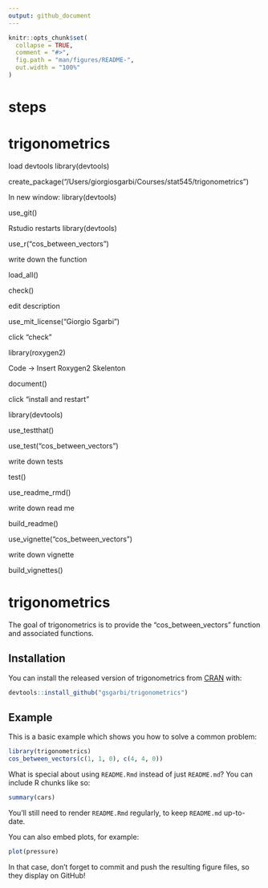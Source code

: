 ```yaml
---
output: github_document
---
```


<!-- README.md is generated from README.Rmd. Please edit that file -->

```r
knitr::opts_chunk$set(
  collapse = TRUE,
  comment = "#>",
  fig.path = "man/figures/README-",
  out.width = "100%"
)
```

# steps

# trigonometrics
load devtools
library(devtools)

create_package("/Users/giorgiosgarbi/Courses/stat545/trigonometrics")

In new window:
library(devtools)

use_git()

Rstudio restarts
library(devtools)

use_r("cos_between_vectors")

write down the function

load_all()

check()

edit description

use_mit_license("Giorgio Sgarbi")

click "check"

library(roxygen2)

Code -> Insert Roxygen2 Skelenton

document()

click "install and restart"

library(devtools)

use_testthat()

use_test("cos_between_vectors")

write down tests

test()

use_readme_rmd()

write down read me

build_readme()

use_vignette("cos_between_vectors")

write down vignette

build_vignettes()


# trigonometrics

<!-- badges: start -->
<!-- badges: end -->

The goal of trigonometrics is to provide the "cos_between_vectors" function and associated functions.

## Installation

You can install the released version of trigonometrics from [CRAN](https://CRAN.R-project.org) with:

``` r
devtools::install_github("gsgarbi/trigonometrics")
```

## Example

This is a basic example which shows you how to solve a common problem:

```r
library(trigonometrics)
cos_between_vectors(c(1, 1, 0), c(4, 4, 0))
```

What is special about using `README.Rmd` instead of just `README.md`? You can include R chunks like so:

```r
summary(cars)
```

You'll still need to render `README.Rmd` regularly, to keep `README.md` up-to-date.

You can also embed plots, for example:

```r
plot(pressure)
```

In that case, don't forget to commit and push the resulting figure files, so they display on GitHub!
